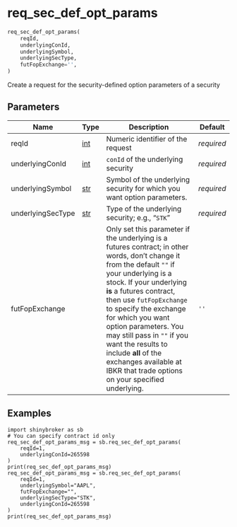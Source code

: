 # req_sec_def_opt_params { #shinybroker.req_sec_def_opt_params }

```python
req_sec_def_opt_params(
    reqId,
    underlyingConId,
    underlyingSymbol,
    underlyingSecType,
    futFopExchange='',
)
```

Create a request for the security-defined option parameters of a security

## Parameters {.doc-section .doc-section-parameters}

| Name              | Type         | Description                                                                                                                                                                                                                                                                                                                                                                                                                                                | Default    |
|-------------------|--------------|------------------------------------------------------------------------------------------------------------------------------------------------------------------------------------------------------------------------------------------------------------------------------------------------------------------------------------------------------------------------------------------------------------------------------------------------------------|------------|
| reqId             | [int](`int`) | Numeric identifier of the request                                                                                                                                                                                                                                                                                                                                                                                                                          | _required_ |
| underlyingConId   | [int](`int`) | `conId` of the underlying security                                                                                                                                                                                                                                                                                                                                                                                                                         | _required_ |
| underlyingSymbol  | [str](`str`) | Symbol of the underlying security for which you want option parameters.                                                                                                                                                                                                                                                                                                                                                                                    | _required_ |
| underlyingSecType | [str](`str`) | Type of the underlying security; e.g., "`STK`"                                                                                                                                                                                                                                                                                                                                                                                                             | _required_ |
| futFopExchange    |              | Only set this parameter if the underlying is a futures contract; in other words, don't change it from the default `""` if your underlying is  a stock. If your underlying **is** a futures contract, then use  `futFopExchange` to specify the exchange for which you want option  parameters. You may still pass in `""` if you want the results to  include **all** of the exchanges available at IBKR that trade  options on your specified underlying. | `''`       |

## Examples {.doc-section .doc-section-examples}

```
import shinybroker as sb
# You can specify contract id only
req_sec_def_opt_params_msg = sb.req_sec_def_opt_params(
    reqId=1,
    underlyingConId=265598
)
print(req_sec_def_opt_params_msg)
req_sec_def_opt_params_msg = sb.req_sec_def_opt_params(
    reqId=1,
    underlyingSymbol="AAPL",
    futFopExchange="",
    underlyingSecType="STK",
    underlyingConId=265598
)
print(req_sec_def_opt_params_msg)
```